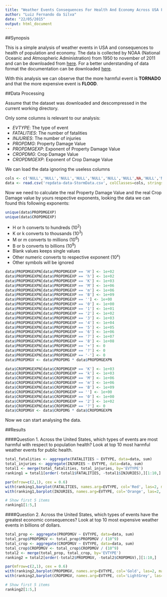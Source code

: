 ```yaml
---
title: "Weather Events Consequences For Health And Economy Across USA From 1950 To 2011"
author: "Luiz Fernando da Silva"
date: "22/05/2015"
output: html_document
---
```




##Synopsis

This is a simple analysis of weather events in USA and 
consequences to health of population and economy. 
The data is collected by NOAA (National Oceanic and Atmospheric 
Administration) from 1950 to november of 2011 and can be downloaded 
from [here](https://d396qusza40orc.cloudfront.net/repdata%2Fdata%2FStormData.csv.bz2). 
For a better understanding of data format the documentation can be 
downloaded [here](https://d396qusza40orc.cloudfront.net/repdata%2Fpeer2_doc%2Fpd01016005curr.pdf).

With this analysis we can observe that the more harmful event 
is **TORNADO** and that the more expensive event is **FLOOD**.



##Data Processing

Assume that the dataset was downloaded and descompressed in the current working directory.

Only some columns is relevant to our analysis:

* _EVTYPE_: The type of event
* _FATALITIES_: The number of fatalities
* _INJURIES_: The number of injuries
* _PROPDMG_: Property Damage Value
* _PROPDMGEXP_: Exponent of Property Damage Value
* _CROPDMG_: Crop Damage Value
* _CROPDMGEXP_: Exponent of Crop Damage Value

We can load the data ignoring the useless columns

```r
cols <- c('NULL','NULL','NULL','NULL','NULL','NULL','NULL',NA,'NULL','NULL','NULL','NULL','NULL','NULL','NULL','NULL','NULL','NULL','NULL','NULL','NULL','NULL',NA,NA,NA,NA,NA,NA,'NULL','NULL','NULL','NULL','NULL','NULL','NULL','NULL','NULL')
data <- read.csv('repdata-data-StormData.csv', colClasses=cols, stringsAsFactors=F)
```

Now we need to calculate the real Property Damage Value and the real Crop Damage value by yours respective exponents, looking the data we can found this following exponents:

```r
unique(data$PROPDMGEXP)
unique(data$CROPDMGEXP)
```

* H or h converts to hundreds (10<sup>2</sup>)
* K or k converts to thousands (10<sup>3</sup>)
* M or m converts to millions (10<sup>6</sup>)
* B or b converts to billions (10<sup>9</sup>)
* Blank values keeps single values
* Other numeric converts to respective exponent (10<sup>x</sup>)
* Other symbols will be ignored

```r
data$PROPDMGEXPN[data$PROPDMGEXP == 'H'] <- 1e+02
data$PROPDMGEXPN[data$PROPDMGEXP == 'h'] <- 1e+02
data$PROPDMGEXPN[data$PROPDMGEXP == 'K'] <- 1e+03
data$PROPDMGEXPN[data$PROPDMGEXP == 'M'] <- 1e+06
data$PROPDMGEXPN[data$PROPDMGEXP == 'm'] <- 1e+06
data$PROPDMGEXPN[data$PROPDMGEXP == 'B'] <- 1e+09
data$PROPDMGEXPN[data$PROPDMGEXP == ''] <- 1e+00
data$PROPDMGEXPN[data$PROPDMGEXP == '0'] <- 1e+00
data$PROPDMGEXPN[data$PROPDMGEXP == '1'] <- 1e+01
data$PROPDMGEXPN[data$PROPDMGEXP == '2'] <- 1e+02
data$PROPDMGEXPN[data$PROPDMGEXP == '3'] <- 1e+03
data$PROPDMGEXPN[data$PROPDMGEXP == '4'] <- 1e+04
data$PROPDMGEXPN[data$PROPDMGEXP == '5'] <- 1e+05
data$PROPDMGEXPN[data$PROPDMGEXP == '6'] <- 1e+06
data$PROPDMGEXPN[data$PROPDMGEXP == '7'] <- 1e+07
data$PROPDMGEXPN[data$PROPDMGEXP == '8'] <- 1e+08
data$PROPDMGEXPN[data$PROPDMGEXP == '+'] <- 0
data$PROPDMGEXPN[data$PROPDMGEXP == '?'] <- 0
data$PROPDMGEXPN[data$PROPDMGEXP == '-'] <- 0
data$PROPDMGV <- data$PROPDMG * data$PROPDMGEXPN

data$CROPDMGEXPN[data$CROPDMGEXP == 'K'] <- 1e+03
data$CROPDMGEXPN[data$CROPDMGEXP == 'k'] <- 1e+03
data$CROPDMGEXPN[data$CROPDMGEXP == 'M'] <- 1e+06
data$CROPDMGEXPN[data$CROPDMGEXP == 'm'] <- 1e+06
data$CROPDMGEXPN[data$CROPDMGEXP == 'B'] <- 1e+09
data$CROPDMGEXPN[data$CROPDMGEXP == ''] <- 1e+00
data$CROPDMGEXPN[data$CROPDMGEXP == '0'] <- 1e+00
data$CROPDMGEXPN[data$CROPDMGEXP == '2'] <- 1e+02
data$CROPDMGEXPN[data$CROPDMGEXP == '?'] <- 0
data$CROPDMGV <- data$CROPDMG * data$CROPDMGEXPN
```

Now we can start analysing the data.


##Results

####Question 1. Across the United States, which types of events are most harmful with respect to population health?
Look at top 10 most harmful weather events for public health.

```r
total_fatalities <- aggregate(FATALITIES ~ EVTYPE, data=data, sum)
total_injuries <- aggregate(INJURIES ~ EVTYPE, data=data, sum)
total1 <- merge(total_fatalities, total_injuries, by='EVTYPE')
ranking1 = total1[order(-total1$FATALITIES, -total1$INJURIES),][1:10,]

par(mfrow=c(2,1), cex = 0.6)
with(ranking1,barplot(FATALITIES, names.arg=EVTYPE, col='Red', las=2, main="Top 10 Most Harmful Events", ylab="Fatalities"))
with(ranking1,barplot(INJURIES, names.arg=EVTYPE, col='Orange', las=2, ylab="Injuries"))
```

```r
# Show first 5 items
ranking1[1:5,]
```


####Question 2. Across the United States, which types of events have the greatest economic consequences?
Look at top 10 most expensive weather events in billions of dollars.

```r
total_prop <- aggregate(PROPDMGV ~ EVTYPE, data=data, sum)
total_prop$PROPDMGV <- total_prop$PROPDMGV / (10^9)
total_crop <- aggregate(CROPDMGV ~ EVTYPE, data=data, sum)
total_crop$CROPDMGV <- total_crop$CROPDMGV / (10^9)
total2 <- merge(total_prop, total_crop, by='EVTYPE')
ranking2 = total2[order(-total2$PROPDMGV, -total2$CROPDMGV),][1:10,]

par(mfrow=c(2,1), cex = 0.6)
with(ranking2,barplot(PROPDMGV, names.arg=EVTYPE, col='Gold', las=2, main="Top 10 Most Expensive Events ($ Billions)", ylab="Property Damage"))
with(ranking2,barplot(CROPDMGV, names.arg=EVTYPE, col='LightGrey', las=2, ylab="Crop Damage"))
```


```r
# Show first 5 items
ranking2[1:5,]
```